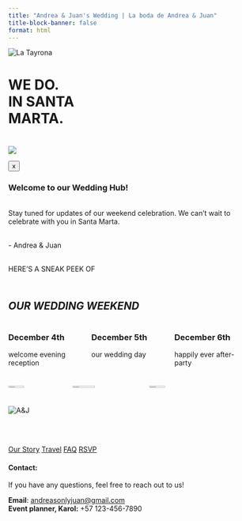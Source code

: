 ```yaml
---
title: "Andrea & Juan's Wedding | La boda de Andrea & Juan"
title-block-banner: false
format: html
---
```


![](images/banner1.jpg "La Tayrona"){#home .full-width-image}

# WE DO. <br>IN SANTA <br>MARTA.{.splash-title}

#

<div class="bleed-section-img">

![](images/Indexbanner2.jpg)

</div>

<div id="welcome-modal" class="modal-overlay">
  <div class="modal-content bg-party">

<button class="close-modal">x</button>
<div class="text-modal">
### Welcome to our Wedding Hub! {.text-left}
<br>
Stay tuned for updates of our weekend celebration. We can’t wait to celebrate with you in Santa Marta.
<br><br>
</div>

<span class="notera-line">- Andrea & Juan</span>



  </div>
</div>



<div class="bleed-section bg-party text-center">

<div class="pt-4"><br>
HERE'S A SNEAK PEEK OF
</div>

## <br><span class="highlight-heading">*OUR WEDDING WEEKEND*</span> {.no-anchor .text-center .no-margin-top}



:::: {.columns .text-center .dates}

::: {.column width="30%"}
<div class="dates">

### December 4th 

welcome evening reception 
</div>


:::

::: {.column width="30%"}
<div class="dates">

### December 5th  

our wedding day
</div>


:::

::: {.column width="30%"}
<div class="dates">

### December 6th  

happily ever after-party
</div>


:::

<br>
<br>

::::


</div>

<div class="sneak-peek">


:::: {.columns}



::: {.column width="100%"}


<div class="photo-center">

![](images/mainslide.jpg){width="25%"}
![](images/AJ_water2.jpg){width="30%"}
![](images/mainslide2.jpg){width="25%"}

</div>

:::
:::: 


</div>



<div class="countdown-container">

![](images/CK_banner.jpg "A&J"){#home .full-width-image}

<div id="countdown" class="countdown-overlay"></div>

</div>

:::{.text-center}
<br>
<br>

[Our Story](story.html){.theme-button} 
<!-- [Schedule](story.html){.theme-button}  -->
[Travel](story.html){.theme-button}
[FAQ](faq.html){.theme-button}
[RSVP](story.html){.theme-button} 


#### Contact:

If you have any questions, feel free to reach out to us!

**Email**: [andreasonlyjuan@gmail.com](mailto:andreasonlyjuan@gmail.com) <BR>
**Event planner, Karol:** +57 123-456-7890

:::

<script>
  // Set your target date and time here
  const targetDate = new Date("2025-12-05T16:00:00"); // Adjust date/time


  function updateCountdown() {
    const now = new Date();
    const diff = targetDate - now;

    if (diff <= 0) {
      document.getElementById("countdown").innerHTML = "It's time!";
      return;
    }

    const days = Math.floor(diff / (1000 * 60 * 60 * 24));
    const hours = Math.floor((diff / (1000 * 60 * 60)) % 24);
    const minutes = Math.floor((diff / (1000 * 60)) % 60);
    const seconds = Math.floor((diff / 1000) % 60);

    document.getElementById("countdown").innerHTML = `
      <div style="font-family: 'Didot LT Std'; margin-bottom: 2.5em; font-size: 0.3em;">LET THE COUNTDOWN BEGIN</div>
      <div class="countdown-grid">
        <div>${days}</div>
        <div>${hours}</div>
        <div>${minutes}</div>
        <div>${seconds}</div>
        <div class="label">DAYS</div>
        <div class="label">HOURS</div>
        <div class="label">MINUTES</div>
        <div class="label">SECONDS</div>
      </div>
    `;
  }

  updateCountdown();
  setInterval(updateCountdown, 1000);
</script>


<script>
  document.addEventListener("DOMContentLoaded", function () {
    const modal = document.getElementById("welcome-modal");
    const closeBtn = modal.querySelector(".close-modal");

    // Check if the modal has already been shown
    const modalShown = localStorage.getItem("modalShown");

    if (!modalShown) {
      // If not shown before, display it
      modal.classList.add("active");

      // When the user closes the modal, mark it as shown
      closeBtn.addEventListener("click", function () {
        modal.classList.remove("active");
        localStorage.setItem("modalShown", "true");
      });
    } else {
      // Modal already shown previously, do not show again
      modal.classList.remove("active");
    }
  });
</script>
